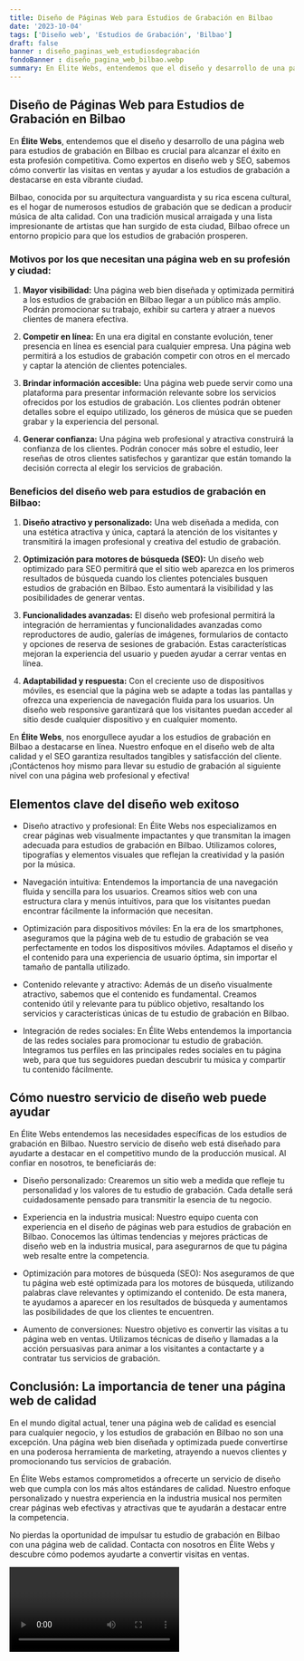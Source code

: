 ```yaml
---
title: Diseño de Páginas Web para Estudios de Grabación en Bilbao
date: '2023-10-04'
tags: ['Diseño web', 'Estudios de Grabación', 'Bilbao']
draft: false
banner : diseño_paginas_web_estudiosdegrabación
fondoBanner : diseño_pagina_web_bilbao.webp
summary: En Élite Webs, entendemos que el diseño y desarrollo de una página web para estudios de grabación en Bilbao es crucial para alcanzar el éxito en esta profesión competitiva. Como expertos en diseño web y SEO, sabemos cómo convertir las visitas en ventas y ayudar a los estudios de grabación a destacarse en esta vibrante ciudad.
---
```


## Diseño de Páginas Web para Estudios de Grabación en Bilbao

En **Élite Webs**, entendemos que el diseño y desarrollo de una página web para estudios de grabación en Bilbao es crucial para alcanzar el éxito en esta profesión competitiva. Como expertos en diseño web y SEO, sabemos cómo convertir las visitas en ventas y ayudar a los estudios de grabación a destacarse en esta vibrante ciudad.

Bilbao, conocida por su arquitectura vanguardista y su rica escena cultural, es el hogar de numerosos estudios de grabación que se dedican a producir música de alta calidad. Con una tradición musical arraigada y una lista impresionante de artistas que han surgido de esta ciudad, Bilbao ofrece un entorno propicio para que los estudios de grabación prosperen.

### Motivos por los que necesitan una página web en su profesión y ciudad:

1. **Mayor visibilidad:** Una página web bien diseñada y optimizada permitirá a los estudios de grabación en Bilbao llegar a un público más amplio. Podrán promocionar su trabajo, exhibir su cartera y atraer a nuevos clientes de manera efectiva.

2. **Competir en línea:** En una era digital en constante evolución, tener presencia en línea es esencial para cualquier empresa. Una página web permitirá a los estudios de grabación competir con otros en el mercado y captar la atención de clientes potenciales.

3. **Brindar información accesible:** Una página web puede servir como una plataforma para presentar información relevante sobre los servicios ofrecidos por los estudios de grabación. Los clientes podrán obtener detalles sobre el equipo utilizado, los géneros de música que se pueden grabar y la experiencia del personal.

4. **Generar confianza:** Una página web profesional y atractiva construirá la confianza de los clientes. Podrán conocer más sobre el estudio, leer reseñas de otros clientes satisfechos y garantizar que están tomando la decisión correcta al elegir los servicios de grabación.

### Beneficios del diseño web para estudios de grabación en Bilbao:

1. **Diseño atractivo y personalizado:** Una web diseñada a medida, con una estética atractiva y única, captará la atención de los visitantes y transmitirá la imagen profesional y creativa del estudio de grabación.

2. **Optimización para motores de búsqueda (SEO):** Un diseño web optimizado para SEO permitirá que el sitio web aparezca en los primeros resultados de búsqueda cuando los clientes potenciales busquen estudios de grabación en Bilbao. Esto aumentará la visibilidad y las posibilidades de generar ventas.

3. **Funcionalidades avanzadas:** El diseño web profesional permitirá la integración de herramientas y funcionalidades avanzadas como reproductores de audio, galerías de imágenes, formularios de contacto y opciones de reserva de sesiones de grabación. Estas características mejoran la experiencia del usuario y pueden ayudar a cerrar ventas en línea.

4. **Adaptabilidad y respuesta:** Con el creciente uso de dispositivos móviles, es esencial que la página web se adapte a todas las pantallas y ofrezca una experiencia de navegación fluida para los usuarios. Un diseño web responsive garantizará que los visitantes puedan acceder al sitio desde cualquier dispositivo y en cualquier momento.

En **Élite Webs**, nos enorgullece ayudar a los estudios de grabación en Bilbao a destacarse en línea. Nuestro enfoque en el diseño web de alta calidad y el SEO garantiza resultados tangibles y satisfacción del cliente. ¡Contáctenos hoy mismo para llevar su estudio de grabación al siguiente nivel con una página web profesional y efectiva!

<GifSeo />

<Cta />

## Elementos clave del diseño web exitoso

- Diseño atractivo y profesional: En Élite Webs nos especializamos en crear páginas web visualmente impactantes y que transmitan la imagen adecuada para estudios de grabación en Bilbao. Utilizamos colores, tipografías y elementos visuales que reflejan la creatividad y la pasión por la música.

- Navegación intuitiva: Entendemos la importancia de una navegación fluida y sencilla para los usuarios. Creamos sitios web con una estructura clara y menús intuitivos, para que los visitantes puedan encontrar fácilmente la información que necesitan.

- Optimización para dispositivos móviles: En la era de los smartphones, aseguramos que la página web de tu estudio de grabación se vea perfectamente en todos los dispositivos móviles. Adaptamos el diseño y el contenido para una experiencia de usuario óptima, sin importar el tamaño de pantalla utilizado.

- Contenido relevante y atractivo: Además de un diseño visualmente atractivo, sabemos que el contenido es fundamental. Creamos contenido útil y relevante para tu público objetivo, resaltando los servicios y características únicas de tu estudio de grabación en Bilbao.

- Integración de redes sociales: En Élite Webs entendemos la importancia de las redes sociales para promocionar tu estudio de grabación. Integramos tus perfiles en las principales redes sociales en tu página web, para que tus seguidores puedan descubrir tu música y compartir tu contenido fácilmente.

## Cómo nuestro servicio de diseño web puede ayudar

En Élite Webs entendemos las necesidades específicas de los estudios de grabación en Bilbao. Nuestro servicio de diseño web está diseñado para ayudarte a destacar en el competitivo mundo de la producción musical. Al confiar en nosotros, te beneficiarás de:

- Diseño personalizado: Crearemos un sitio web a medida que refleje tu personalidad y los valores de tu estudio de grabación. Cada detalle será cuidadosamente pensado para transmitir la esencia de tu negocio.

- Experiencia en la industria musical: Nuestro equipo cuenta con experiencia en el diseño de páginas web para estudios de grabación en Bilbao. Conocemos las últimas tendencias y mejores prácticas de diseño web en la industria musical, para asegurarnos de que tu página web resalte entre la competencia.

- Optimización para motores de búsqueda (SEO): Nos aseguramos de que tu página web esté optimizada para los motores de búsqueda, utilizando palabras clave relevantes y optimizando el contenido. De esta manera, te ayudamos a aparecer en los resultados de búsqueda y aumentamos las posibilidades de que los clientes te encuentren.

- Aumento de conversiones: Nuestro objetivo es convertir las visitas a tu página web en ventas. Utilizamos técnicas de diseño y llamadas a la acción persuasivas para animar a los visitantes a contactarte y a contratar tus servicios de grabación.

## Conclusión: La importancia de tener una página web de calidad

En el mundo digital actual, tener una página web de calidad es esencial para cualquier negocio, y los estudios de grabación en Bilbao no son una excepción. Una página web bien diseñada y optimizada puede convertirse en una poderosa herramienta de marketing, atrayendo a nuevos clientes y promocionando tus servicios de grabación.

En Élite Webs estamos comprometidos a ofrecerte un servicio de diseño web que cumpla con los más altos estándares de calidad. Nuestro enfoque personalizado y nuestra experiencia en la industria musical nos permiten crear páginas web efectivas y atractivas que te ayudarán a destacar entre la competencia.

No pierdas la oportunidad de impulsar tu estudio de grabación en Bilbao con una página web de calidad. Contacta con nosotros en Élite Webs y descubre cómo podemos ayudarte a convertir visitas en ventas.

<Video />

<CtaBot job='Estudios de Grabación' city='Bilbao'/>

<Gmaps query='Bilbao+españa+maps' />